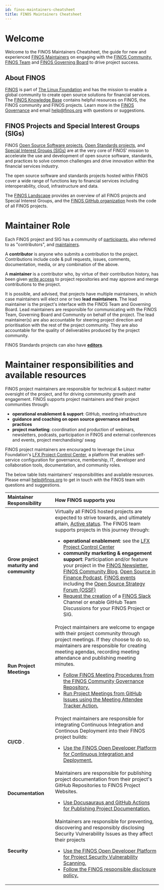 ```yaml
---
id: finos-maintainers-cheatsheet
title: FINOS Maintainers Cheatsheet
---
```


# Welcome
Welcome to the FINOS Maintainers Cheatsheet, the guide for new and experienced [FINOS Maintainers](https://github.com/finos/software-project-blueprint/blob/main/CONTRIBUTING.md#roles) on engaging with the [FINOS Community](https://www.finos.org/get-involved), [FINOS Team](https://www.finos.org/team) and [FINOS Governing Board](https://www.finos.org/governing-board) to drive project success.

## About FINOS
[FINOS](https://finos.org) is part of [The Linux Foundation](https://linuxfoundation.org) and has the mission to enable a global community to create open source solutions for financial services. The [FINOS Knowledge Base](https://www.finos.org/knowledge-base) contains helpful resources on FINOS, the FINOS community and FINOS projects. Learn more in the [FINOS Governance](/docs/governance/intro#foundation-governance) and email [help@finos.org](mailto:help@finos.org) with questions or suggestions.

## FINOS Projects and Special Interest Groups (SIGs)

FINOS [Open Source Software projects](/docs/governance/intro#open-source-software-projects), [Open Standards projects](/docs/governance/intro#open-standard-projects), and [Special Interest Groups (SIGs)](/docs/governance/intro#special-interest-groups) are at the very core of FINOS' mission to accelerate the use and development of open source software, standards, and practices to solve common challenges and drive innovation within the financial services industry. 

The open source software and standards projects hosted within FINOS cover a wide range of functions key to financial services including interoperability, cloud, infrastructure and data.

The [FINOS Landscape](https://landscape.finos.org) provides an overview of all FINOS projects and Special Interest Groups, and the [FINOS GitHub organization](https://github.com/finos) hosts the code of all FINOS projects.

# Maintainer Role
Each FINOS project and SIG has a community of [participants](https://github.com/finos/software-project-blueprint/blob/main/CONTRIBUTING.md#roles), also referred to as "contributors", and [maintainers](https://github.com/finos/software-project-blueprint/blob/main/CONTRIBUTING.md#roles). 

A **contributor** is anyone who submits a contribution to the project. Contributions include code & pull requests, issues, comments, documentation, media, or any combination of the above.

A **maintainer** is a contributor who, by virtue of their contribution history, has been given [write access](https://docs.github.com/en/organizations/managing-access-to-your-organizations-repositories/repository-roles-for-an-organization#repository-roles-for-organizations) to project repositories and may approve and merge  contributions to the project.

It is possible, and advised, that projects have multiple maintainers, in which case maintainers will elect one or two **lead maintainers**. The lead maintainer is the project's interface with the FINOS Team and Governing Board. Lead maintainers are responsible for communicating with the FINOS Team, Governing Board and Community on behalf of the project. The lead maintainer(s) are also accountable for steering project direction and prioritisation with the rest of the project community. They are also accountable for the quality of deliverables produced by the project community.

FINOS Standards projects can also have [**editors**](https://github.com/finos/standards-project-blueprint/blob/master/5._Governance.md#1roles).

# Maintainer responsibilities and available resources

FINOS project maintainers are responsible for technical & subject matter oversight of the project, and for driving commmunity growth and engagement. FINOS supports project maintainers and their project communities through:
- **operational enablement & support**: GitHub, meeting infrastructure
- **guidance and coaching on open source governance and best practices** 
- **project marketing**: coordination and production of webinars, newsletters, podcasts, participation in FINOS and external conferences and events, project merchandising/ swag

FINOS project maintainers are encouraged to leverage the Linux Foundation's [LFX Project Control Center](https://lfx.linuxfoundation.org/tools/project-control-center), a platform that enables self-service configuration for governance, membership, IT, developer and collaboration tools, documentation, and community roles.

The below table lists maintainers' responsibilities and available resources. Please email [help@finos.org](mailto:help@finos.org) to get in touch with the FINOS team with questions and suggestions.

| Maintainer Responsibility | How FINOS supports you |
|:---|:---|
| **Grow project maturity and community** | Virtually all FINOS hosted projects are expected to strive towards, and ultimately attain, [Active  status](/docs/governance/Software-Projects/stages/active). The FINOS team supports projects in this journey through: <ul><li> **operational enablement**: see the [LFX Project Control Center](https://lfx.linuxfoundation.org/tools/project-control-center)</li><li>**community marketing & engagement support**: Participation and/or feature your project in the [FINOS Newsletter](https://www.finos.org/newsletter), [FINOS Community Blog](https://www.finos.org/blog), [Open Source in Finance Podcast](https://podcasts.apple.com/us/podcast/finos-open-source-in-finance-podcast/id1512371068), [FINOS events](https://www.finos.org/hosted-events) including the [Open Source Strategy Forum (OSSF)](https://events.linuxfoundation.org/open-source-strategy-forum/)</li><li>[Request the creation](https://github.com/finos/community/issues/new?assignees=mcleo-d&labels=comms-channel-request&template=Communication_channel_request.md&title=) of a [FINOS Slack](https://finos-lf.slack.com/) Channel or enable GitHub Team Discussions for your FINOS Project or SIG. </li></ul> |
| **Run Project Meetings** | Project maintainers are welcome to engage with their project community through project meetings. If they choose to do so, maintainers are responsible for creating meeting agendas, recording meeting attendance and publishing meeting minutes. <ul><li>[Follow FINOS Meeting Procedures from the FINOS Community Governance Repository.](/docs/governance/meeting-procedures)</li><li>[Run Project Meetings from GitHub Issues using the Meeting Attendee Tracker Action.](/docs/collaboration-infrastructure#meeting-minutes)</li></ul> |
| **CI/CD** . | Project maintainers are responsible for integrating Continuous Integration and Continous Deployment into their FINOS project builds: <ul><li>[Use the FINOS Open Developer Platform for Continuous Integration and Deployment.](/docs/development-infrastructure/continuous-integration/intro/)</li></ul> |
| **Documentation** | Maintainers are responsible for publishing project documentation from their project's GitHub Repositories to FINOS Project Websites. <ul><li>[Use Docusauraus and GitHub Actions for Publishing Project Documentation.](/docs/development-infrastructure/project-documentation#docusaurus)</li></ul> |
| **Security** | Maintainers are responsible for preventing, discovering and responsibly disclosing Security Vulnerability Issues as they affect their projects<ul><li>[Use the FINOS Open Developer Platform for Project Security Vulnerability Scanning.](/docs/development-infrastructure/code-validation/whitesource)</li><li>[Follow the FINOS responsible disclosure policy.](/docs/governance/Software-Projects/cve-responsible-disclosure)</li></ul> |
